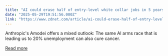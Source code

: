 ```yaml
---
title: "AI could erase half of entry-level white collar jobs in 5 years, CEO warns"
date: "2025-05-29T19:51:56.000Z"
link: "https://www.zdnet.com/article/ai-could-erase-half-of-entry-level-white-collar-jobs-in-5-years-ceo-warns/"
---
```


Anthropic's Amodei offers a mixed outlook: The same AI arms race that is leading us to 20% unemployment can also cure cancer.

[Read more](https://www.zdnet.com/article/ai-could-erase-half-of-entry-level-white-collar-jobs-in-5-years-ceo-warns/)
